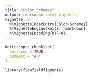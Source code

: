 ```yaml
---
title: "Color Schemes"
output: rmarkdown::html_vignette
vignette: >
  %\VignetteIndexEntry{Color-Schemes}
  %\VignetteEngine{knitr::rmarkdown}
  %\VignetteEncoding{UTF-8}
---
```


```r
knitr::opts_chunk$set(
  collapse = TRUE,
  comment = "#>"
)
```

```r
library(flowfieldfigments)
```
